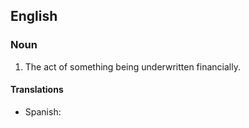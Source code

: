 ==English==

===Noun===
{{en-noun}}

# The act of something being underwritten financially.

====Translations====
{{trans-top|The act of something being underwritten financially}}
* Spanish: {{t|es|aseguramiento financiero|m}}
{{trans-mid}}
{{trans-bottom}}